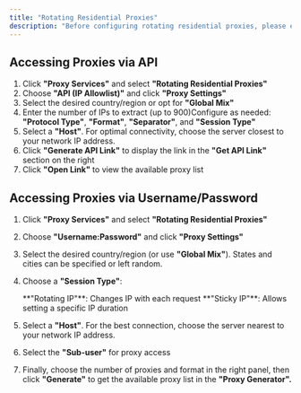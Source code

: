 ```yaml
---
title: "Rotating Residential Proxies"
description: "Before configuring rotating residential proxies, please ensure you have added allowlisted IPs or sub-users."
---
```


## **Accessing Proxies via API**

1. Click **"Proxy Services"** and select **"Rotating Residential Proxies"**
2. Choose **"API (IP Allowlist)"** and click **"Proxy Settings"**
3. Select the desired country/region or opt for **"Global Mix"**
4. Enter the number of IPs to extract (up to 900)Configure as needed: **"Protocol Type"**, **"Format"**, **"Separator"**, and **"Session Type"**
5. Select a **"Host"**. For optimal connectivity, choose the server closest to your network IP address.
6. Click **"Generate API Link"** to display the link in the **"Get API Link"** section on the right
7. Click **"Open Link"** to view the available proxy list

## **Accessing Proxies via Username/Password**

1. Click **"Proxy Services"** and select **"Rotating Residential Proxies"**
2. Choose **"Username:Password"** and click **"Proxy Settings"**
3. Select the desired country/region (or use **"Global Mix"**). States and cities can be specified or left random.
4. Choose a **"Session Type"**:

   <Check>
     **"Rotating IP"**: Changes IP with each request
   </Check>
   <Check>
     **"Sticky IP"**: Allows setting a specific IP duration
   </Check>
5. Select a **"Host"**. For the best connection, choose the server nearest to your network IP address.
6. Select the **"Sub-user"** for proxy access
7. Finally, choose the number of proxies and format in the right panel, then click **"Generate"** to get the available proxy list in the **"Proxy Generator".**